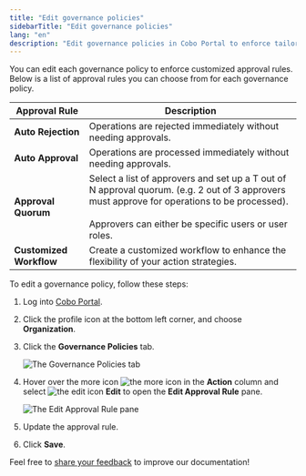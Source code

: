 ```yaml
---
title: "Edit governance policies"
sidebarTitle: "Edit governance policies"
lang: "en"
description: "Edit governance policies in Cobo Portal to enforce tailored approval rules, enhancing compliance and operational efficiency."
---
```


You can edit each governance policy to enforce customized approval rules. Below is a list of approval rules you can choose from for each governance policy.


<table class="table">
  <thead>
    <tr>
      <th>Approval Rule</th>
      <th>Description</th>
    </tr>
  </thead>
  <tbody>
    <tr>
      <td><strong>Auto Rejection</strong></td>
      <td>Operations are rejected immediately without needing approvals.</td>
    </tr>
    <tr>
      <td><strong>Auto Approval</strong></td>
      <td>Operations are processed immediately without needing approvals.</td>
    </tr>
    <tr>
      <td><strong>Approval Quorum</strong></td>
      <td>Select a list of approvers and set up a T out of N approval quorum. (e.g. 2 out of 3 approvers must approve for operations to be processed). <br/> <br/> Approvers can either be specific users or user roles.</td>
    </tr>
    <tr>
      <td><strong>Customized Workflow</strong></td>
      <td>Create a customized workflow to enhance the flexibility of your action strategies.</td>
    </tr>
  </tbody>
</table>

To edit a governance policy, follow these steps:

1. Log into [Cobo Portal](https://portal.cobo.com/login).
2. Click the profile icon at the bottom left corner, and choose **Organization**.
3. Click the **Governance Policies** tab.

    <img src="/en/images/organization/overview.png" className="screenshot_full_screen" alt="The Governance Policies tab" />

4. Hover over the more icon <img src="/en/images/common/icon_more.svg" className="icon" alt="the more icon"></img> in the **Action** column and select <img src="/en/images/common/icon_edit.svg" className="icon" alt="the edit icon"></img> **Edit** to open the **Edit Approval Rule** pane.

    <img src="/en/images/organization/edit.png" className="screenshot_full_screen" alt="The Edit Approval Rule pane" />
    
5. Update the approval rule.
6. Click **Save**.

<Tip>Feel free to [share your feedback](https://forms.zohopublic.com/cobo/form/DocumentFeedbackForm/formperma/QvLOhxJv1_JMsJ-1dleZ8Itb_7rzN-LtgvsDdxosoVI?referrername=manuals) to improve our documentation!</Tip>